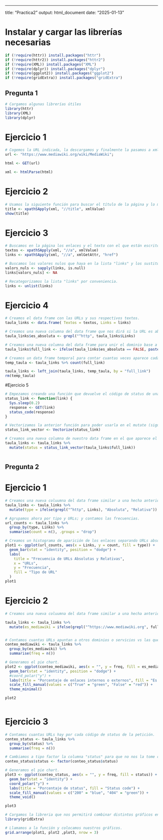 ------------------------------------------------------------------------

title: "Practica2" output: html_document date: "2025-01-13"

# Instalar y cargar las librerías necesarias

```r
if (!require(httr)) install.packages("httr")
if (!require(httr2)) install.packages("httr2")
if (!require(XML)) install.packages("XML")
if (!require(dplyr)) install.packages("dplyr")
if (!require(ggplot2)) install.packages("ggplot2")
if (!require(gridExtra)) install.packages("gridExtra")
```

## Pregunta 1

```r
# Cargamos algunas librerías útiles
library(httr)
library(XML)
library(dplyr)
```

# Ejercicio 1

```r
# Cogemos la URL indicada, la descargamos y finalmente la pasamos a xml, ya que luego nos resultará más facil para analizar.
url <- "https://www.mediawiki.org/wiki/MediaWiki";

html <- GET(url)

xml <- htmlParse(html)
```

# Ejercicio 2

```r
# Usamos la siguiente función para buscar el título de la página y lo mostramos por pantalla.
title <- xpathSApply(xml, "//title", xmlValue)
show(title)
```

# Ejercicio 3

```r
# Buscamos en la página los enlaces y el texto con el que están escritos y lo guardamos en sus variables.
textos <- xpathSApply(xml, "//a", xmlValue)
links <- xpathSApply(xml, "//a", xmlGetAttr, "href")

# Buscamos los valores nulos que haya en la lista "links" y los sustituye por NA.
valors_nuls <- sapply(links, is.null)
links[valors_nuls] <- NA

# Recategorizamos la lista "links" por conveniencia.
links <- unlist(links)
```

# Ejercicio 4

```r
# Creamos el data frame con las URLs y sus respectivos textos.
taula_links <- data.frame( Textos = textos, Links = links)

# Creamos una nueva columna del data frame que nos dirá si la URL es absoluta (TRUE) o si no (FALSE).
taula_links$es_absoluta <- grepl("^http", taula_links$Links)

# Creamos una nueva columna del data frame para unir el dominio base a las URLs que sean relativas.
taula_links$full_link <- ifelse(taula_links$es_absoluta == FALSE, paste0("https://www.mediawiki.org", taula_links$Links), taula_links$Links )

# Creamos un data frame temporal para contar cuantas veces aparece cada enlace. Una vez hecho borramos esa data frame.
temp_taula <- taula_links %>% count(full_link)

taula_links <- left_join(taula_links, temp_taula, by = "full_link")
rm(temp_taula)

```

#Ejercicio 5

```r
# Empezamos creando una función que devuelve el código de status de una URL. A saber, 200 (petición correcta), 404 (no encontrado) o bien 403 (acceso restringido). Además hemos añadido un pequeño tiempo de espera entre cada petición para evitar ser baneados por el servidor.
status_link <- function(link) {
  Sys.sleep(0.2)
  response <- GET(link)
  status_code(response)
}

# Vectorizamos la anterior función para poder usarla en el mutate (siguiente linea).
status_link_vector <- Vectorize(status_link)

# Creamos una nueva columna de nuestro data frame en el que aparece el "status code" de la petición para cada URL.
taula_links <- taula_links %>%
  mutate(status = status_link_vector(taula_links$full_link))



```

## Pregunta 2

# Ejercicio 1

```r
# Creamos una nueva coluumna del data frame similar a una hecha anteriormente, pero con unas denominaciones distintas, puesto que nos ayudará a crear el gráfico que deseamos. Clasificamos las URLs por tipo: absolutas y relativas.
taula_links <- taula_links %>%
  mutate(type = ifelse(grepl("^http", Links), "Absoluta", "Relativa"))

# Agrupamos ahora por tipo y URLs; y contamos las frecuencias.
url_counts <- taula_links %>%
  group_by(type, Links) %>%
  summarise(count = n(), .groups = "drop")

# Creamos un histograma de aparición de los enlaces separando URLs absolutas y relativas.
plot1 <- ggplot(url_counts, aes(x = Links, y = count, fill = type)) +
  geom_bar(stat = "identity", position = "dodge") +
  labs(
    title = "Frecuencia de URLs Absolutas y Relativas",
    x = "URLs",
    y = "Frecuencia",
    fill = "Tipo de URL"
  ) 
plot1

```
# Ejercicio 2
```r
# Creamos una nueva coluumna del data frame similar a una hecha anteriormente, pero con unas denominaciones distintas, puesto que nos ayudará a crear el gráfico que deseamos. Clasificamos las URLs no ser de mediawiki o serlo

taula_links <- taula_links %>%
  mutate(es_mediawiki = ifelse(grepl("^https://www.mediawiki.org", full_link), "True", "False"))


# Contamos cuantas URLs apuntan a otros dominios o servicios vs las que apuntan a https://www.mediawiki.org
conteo_mediawiki <- taula_links %>%
  group_by(es_mediawiki) %>%
  summarise(freq = n())

# Generamos el pie chart.
plot2 <- ggplot(conteo_mediawiki, aes(x = "", y = freq, fill = es_mediawiki)) +
  geom_bar(stat = "identity", position = "dodge") +
  #coord_polar("y") +
  labs(title = "Porcentaje de enlaces internos o externos", fill = "Es mediawiki") +
  scale_fill_manual(values = c("True" = "green", "False" = "red")) +
  theme_minimal()

plot2



```
# Ejercicio 3

```r
# Contamos cuantas URLs hay por cada código de status de la petición.
conteo_status <- taula_links %>%
  group_by(status) %>%
  summarise(freq = n())

# Cambiamos a tipo factor la columna "status" para que no nos la tome como contínua.
conteo_status$status <- factor(conteo_status$status)

# Generamos el pie chart.
plot3 <- ggplot(conteo_status, aes(x = "", y = freq, fill = status)) +
  geom_bar(stat = "identity") +
  coord_polar("y") +
  labs(title = "Porcentaje de status", fill = "Status code") +
  scale_fill_manual(values = c("200" = "blue", "404" = "green")) +
  theme_void()

plot3

```

```r
# Cargamos la libreria que nos permitirá combinar distintos gráficos en una sola figura.
library(gridExtra)

# Llamamos a la función y colocamos nuestros gráficos.
grid.arrange(plot1, plot2 ,plot3, nrow = 3)



```





